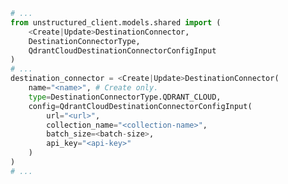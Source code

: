 ```python Python SDK
# ...
from unstructured_client.models.shared import (
    <Create|Update>DestinationConnector,
    DestinationConnectorType,
    QdrantCloudDestinationConnectorConfigInput
)
# ...
destination_connector = <Create|Update>DestinationConnector(
    name="<name>", # Create only.
    type=DestinationConnectorType.QDRANT_CLOUD,
    config=QdrantCloudDestinationConnectorConfigInput(
        url="<url>",
        collection_name="<collection-name>",
        batch_size=<batch-size>,
        api_key="<api-key>"
    )
)
# ...
```